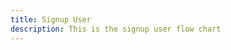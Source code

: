 ```yaml
---
title: Signup User
description: This is the signup user flow chart
---
```



<ImageSwitcher
  lightSrc="/img/flow-charts/4-signup-user-transparent-light.png"
  darkSrc="/img/flow-charts/4-signup-user-transparent.png"
  alt="Signup User Flow Chart"
/>
